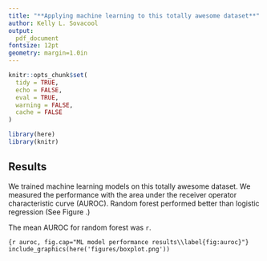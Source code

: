 ```yaml
---
title: "**Applying machine learning to this totally awesome dataset**"
author: Kelly L. Sovacool
output:
  pdf_document
fontsize: 12pt
geometry: margin=1.0in
---
```


```r
knitr::opts_chunk$set(
  tidy = TRUE,
  echo = FALSE,
  eval = TRUE,
  warning = FALSE,
  cache = FALSE
)
```

```r
library(here)
library(knitr)
```

## Results

We trained machine learning models on this totally awesome dataset.
We measured the performance with the area under the receiver operator characteristic curve (AUROC).
Random forest performed better than logistic regression (See Figure \ref{fig:auroc}.)

The mean AUROC for random forest was `r `.

```{r auroc, fig.cap="ML model performance results\\label{fig:auroc}"}
include_graphics(here('figures/boxplot.png'))
```


